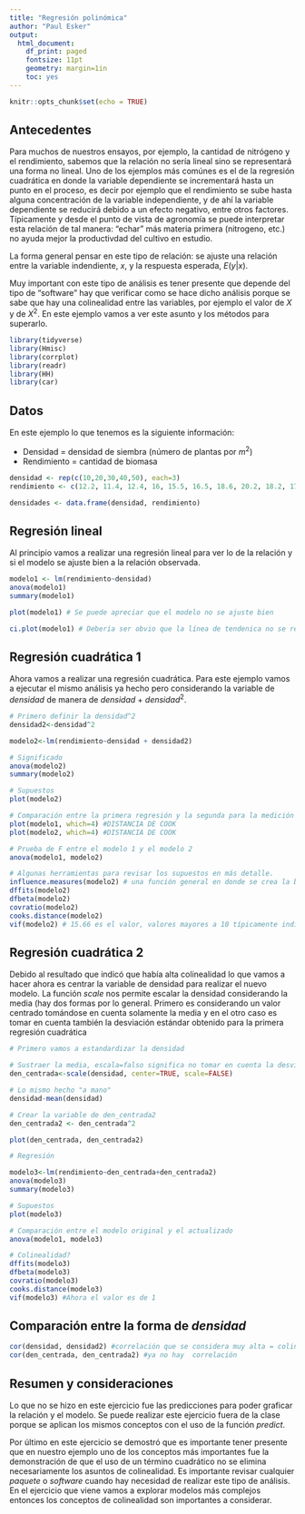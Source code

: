 ```yaml
---
title: "Regresión polinómica"
author: "Paul Esker"
output:
  html_document:
    df_print: paged
    fontsize: 11pt
    geometry: margin=1in
    toc: yes
---
```


```r
knitr::opts_chunk$set(echo = TRUE)
```

## Antecedentes

Para muchos de nuestros ensayos, por ejemplo, la cantidad de nitrógeno y el rendimiento, sabemos que la relación no sería lineal sino se representará una forma no lineal. Uno de los ejemplos más comúnes es el de la regresión cuadrática en donde la variable dependiente se incrementará hasta un punto en el proceso, es decir por ejemplo que el rendimiento se sube hasta alguna concentración de la variable independiente, y de ahí la variable dependiente se reducirá debido a un efecto negativo, entre otros factores. Típicamente y desde el punto de vista de agronomía se puede interpretar esta relación de tal manera: "echar" más materia primera (nitrogeno, etc.) no ayuda mejor la productivdad del cultivo en estudio.

La forma general pensar en este tipo de relación: se ajuste una relación entre la variable indendiente, $x$, y la respuesta esperada, $E(y|x)$. 

Muy important con este tipo de análisis es tener presente que depende del tipo de "software" hay que verificar como se hace dicho análisis porque se sabe que hay una colinealidad entre las variables, por ejemplo el valor de $X$ y de $X^2$. En este ejemplo vamos a ver este asunto y los métodos para superarlo.

```r

library(tidyverse)
library(Hmisc)
library(corrplot)
library(readr)
library(HH)
library(car)

```

## Datos

En este ejemplo lo que tenemos es la siguiente información:

* Densidad = densidad de siembra (número de plantas por $m^2$)
* Rendimiento = cantidad de biomasa 

```r

densidad <- rep(c(10,20,30,40,50), each=3)
rendimiento <- c(12.2, 11.4, 12.4, 16, 15.5, 16.5, 18.6, 20.2, 18.2, 17.6, 19.3, 17.1, 18, 16.4, 16.6)

densidades <- data.frame(densidad, rendimiento)

```

## Regresión lineal

Al principio vamos a realizar una regresión lineal para ver lo de la relación y si el modelo se ajuste bien a la relación observada.

```r

modelo1 <- lm(rendimiento~densidad)
anova(modelo1)
summary(modelo1)

plot(modelo1) # Se puede apreciar que el modelo no se ajuste bien

ci.plot(modelo1) # Debería ser obvio que la línea de tendenica no se refleja la medición muy bien; la función es para graficar una relación lineal

```

## Regresión cuadrática 1

Ahora vamos a realizar una regresión cuadrática. Para este ejemplo vamos a ejecutar el mismo análisis ya hecho pero considerando la variable de *densidad* de manera de $densidad$ + $densidad^2$.

```r

# Primero definir la densidad^2
densidad2<-densidad^2

modelo2<-lm(rendimiento~densidad + densidad2)

# Significado
anova(modelo2)
summary(modelo2)

# Supuestos
plot(modelo2)

# Comparación entre la primera regresión y la segunda para la medición de la distancia de Cook
plot(modelo1, which=4) #DISTANCIA DE COOK
plot(modelo2, which=4) #DISTANCIA DE COOK

# Prueba de F entre el modelo 1 y el modelo 2
anova(modelo1, modelo2)

# Algunas herramientas para revisar los supuestos en más detalle. 
influence.measures(modelo2) # una función general en donde se crea la base para las mediciones a continuación
dffits(modelo2)
dfbeta(modelo2)
covratio(modelo2)
cooks.distance(modelo2)
vif(modelo2) # 15.66 es el valor, valores mayores a 10 típicamente indica que hay una colinealidad alta
```

## Regresión cuadrática 2

Debido al resultado que indicó que había alta colinealidad lo que vamos a hacer ahora es centrar la variable de densidad para realizar el nuevo modelo. La función *scale* nos permite escalar la densidad considerando la media (hay dos formas por lo general. Primero es considerando un valor centrado tomándose en cuenta solamente la media y en el otro caso es tomar en cuenta también la desviación estándar obtenido para la primera regresión cuadrática 
```r
# Primero vamos a estandardizar la densidad

# Sustraer la media, escala=falso significa no tomar en cuenta la desviación estándar
den_centrada<-scale(densidad, center=TRUE, scale=FALSE) 

# Lo mismo hecho "a mano"
densidad-mean(densidad)

# Crear la variable de den_centrada2
den_centrada2 <- den_centrada^2

plot(den_centrada, den_centrada2)

# Regresión

modelo3<-lm(rendimiento~den_centrada+den_centrada2)
anova(modelo3)
summary(modelo3)

# Supuestos
plot(modelo3)

# Comparación entre el modelo original y el actualizado
anova(modelo1, modelo3)

# Colinealidad?
dffits(modelo3)
dfbeta(modelo3)
covratio(modelo3)
cooks.distance(modelo3)
vif(modelo3) #Ahora el valor es de 1

```

## Comparación entre la forma de *densidad*

```r

cor(densidad, densidad2) #correlación que se considera muy alta = colinealidad
cor(den_centrada, den_centrada2) #ya no hay  correlación

```

## Resumen y consideraciones

Lo que no se hizo en este ejercicio fue las predicciones para poder graficar la relación y el modelo. Se puede realizar este ejercicio fuera de la clase porque se aplican los mismos conceptos con el uso de la función *predict*. 

Por último en este ejercicio se demostró que es importante tener presente que en nuestro ejemplo uno de los conceptos más importantes fue la demonstración de que el uso de un término cuadrático no se elimina necesariamente los asuntos de colinealidad. Es importante revisar cualquier *paquete* o *software* cuando hay necesidad de realizar este tipo de análisis. En el ejercicio que viene vamos a explorar modelos más complejos entonces los conceptos de colinealidad son importantes a considerar.

